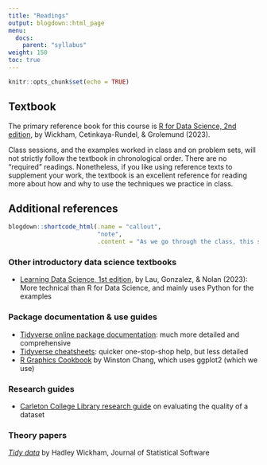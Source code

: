 ```yaml
---
title: "Readings"
output: blogdown::html_page
menu:
  docs:
    parent: "syllabus"
weight: 150
toc: true
---
```


```r
knitr::opts_chunk$set(echo = TRUE)
```

## Textbook

The primary reference book for this course is [R for Data Science, 2nd edition](https://r4ds.hadley.nz), by Wickham, Cetinkaya-Rundel, & Grolemund (2023).

Class sessions, and the examples worked in class and on problem sets, will not strictly follow the textbook in chronological order. There are no "required" readings. Nonetheless, if you like using reference texts to supplement your work, the textbook is an excellent reference for reading more about how and why to use the techniques we practice in class.

## Additional references

```r
blogdown::shortcode_html(.name = "callout",
                         "note",
                         .content = "As we go through the class, this section will be updated with links to useful readings and resources.")
```

### Other introductory data science textbooks

- [Learning Data Science, 1st edition](https://learningds.org/intro.html), by Lau, Gonzalez, & Nolan (2023): More technical than R for Data Science, and mainly uses Python for the examples

### Package documentation & use guides

- [Tidyverse online package documentation](https://www.tidyverse.org/packages/): much more detailed and comprehensive
- [Tidyverse cheatsheets](https://rstudio.github.io/cheatsheets/): quicker one-stop-shop help, but less detailed
- [R Graphics Cookbook](https://r-graphics.org) by Winston Chang, which uses ggplot2 (which we use)


### Research guides

- [Carleton College Library research guide](https://gouldguides.carleton.edu/c.php?g=146834&p=964943) on evaluating the quality of a dataset

### Theory papers

[_Tidy data_](https://vita.had.co.nz/papers/tidy-data.pdf) by Hadley Wickham, Journal of Statistical Software
